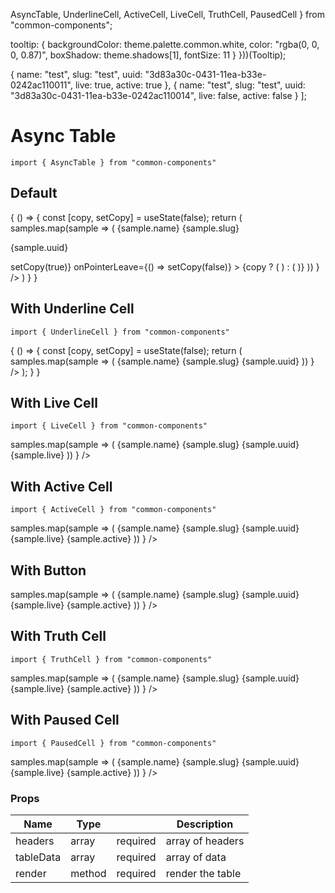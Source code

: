 

  AsyncTable,
  UnderlineCell,
  ActiveCell,
  LiveCell,
  TruthCell,
  PausedCell
} from "common-components";

  tooltip: {
    backgroundColor: theme.palette.common.white,
    color: "rgba(0, 0, 0, 0.87)",
    boxShadow: theme.shadows[1],
    fontSize: 11
  }
}))(Tooltip);

  {
    name: "test",
    slug: "test",
    uuid: "3d83a30c-0431-11ea-b33e-0242ac110011",
    live: true,
    active: true
  },
  {
    name: "test",
    slug: "test",
    uuid: "3d83a30c-0431-11ea-b33e-0242ac110014",
    live: false,
    active: false
  }
];

<Meta title="MDX|Async Table" component={AsyncTable} />

# Async Table
```
import { AsyncTable } from "common-components"
```
## Default

<Preview>
  <Story name="default">
    {
      () => {
        const [copy, setCopy] = useState(false);
        return (
        <AsyncTable
          headers={["Name", "Slug", "UUID"]}
          tableData={sampleData}
          render={(samples, { row, cell, uuid, icon }) =>
            samples.map(sample => (
              <TableRow className={row} key={sample.uuid}>
                <TableCell className={cell}>{sample.name}</TableCell>
                <TableCell className={cell}>{sample.slug}</TableCell>
                <TableCell className={uuid}>
                  <p>{sample.uuid}</p>
                  <CopyToClipboard
                    text={sample.uuid}
                    onCopy={() => setCopy(true)}
                    onPointerLeave={() => setCopy(false)}
                  >
                    {copy ? (
                      <LightTooltip title="UUID Copied!" placement="top">
                        <Icon
                          className={icon}
                          path={mdiContentCopy}
                          size={1}
                          rotate={360}
                        />
                      </LightTooltip>
                    ) : (
                      <LightTooltip title="Copy UUID" placement="top">
                        <Icon
                          className={icon}
                          path={mdiContentCopy}
                          size={1}
                          rotate={360}
                        />
                      </LightTooltip>
                    )}
                  </CopyToClipboard>
                </TableCell>
              </TableRow>
            ))
          }
        />
        )
      }
    }
  </Story>
</Preview>

## With Underline Cell

```
import { UnderlineCell } from "common-components"
```
<Preview>
  <Story name="with Underline Cell">
    {
      () => {
      const [copy, setCopy] = useState(false);
      return (
        <AsyncTable
          headers={["Name", "Slug", "UUID"]}
          tableData={sampleData}
          render={(samples, { row, cell }) =>
            samples.map(sample => (
              <TableRow className={row} key={sample.uuid}>
                <UnderlineCell className={cell}>{sample.name}</UnderlineCell>
                <TableCell className={cell}>{sample.slug}</TableCell>
                <TableCell className={cell}>{sample.uuid}</TableCell>
              </TableRow>
            ))
          }
        />
      );
      }
    }
  </Story>
</Preview>

## With Live Cell
```
import { LiveCell } from "common-components"
```
<Preview>
  <Story name="with live cell">
    <AsyncTable
          headers={["Name", "Slug", "UUID", "live"]}
          tableData={sampleData}
          render={(samples, { row, cell }) =>
            samples.map(sample => (
              <TableRow className={row} key={sample.uuid}>
                <UnderlineCell className={cell}>{sample.name}</UnderlineCell>
                <TableCell className={cell}>{sample.slug}</TableCell>
                <TableCell className={cell}>{sample.uuid}</TableCell>
                <LiveCell className={cell}>{sample.live}</LiveCell>
              </TableRow>
            ))
          }
        />
  </Story>
</Preview>

## With Active Cell
```
import { ActiveCell } from "common-components"
```
<Preview>
  <Story name="with active cell">
    <AsyncTable
          headers={["Name", "Slug", "UUID", "live", "active"]}
          tableData={sampleData}
          render={(samples, { row, cell }) =>
            samples.map(sample => (
              <TableRow className={row} key={sample.uuid}>
                <UnderlineCell className={cell}>{sample.name}</UnderlineCell>
                <TableCell className={cell}>{sample.slug}</TableCell>
                <TableCell className={cell}>{sample.uuid}</TableCell>
                <LiveCell className={cell}>{sample.live}</LiveCell>
                <ActiveCell className={cell}>{sample.active}</ActiveCell>
              </TableRow>
            ))
          }
        />
  </Story>
</Preview>

## With Button

<Preview>
  <Story name="with button">
    <AsyncTable
          headers={["Name", "Slug", "UUID", "live", "active", ""]}
          tableData={sampleData}
          render={(samples, { row, cell, uuid, icon }) =>
            samples.map(sample => (
              <TableRow className={row} key={sample.uuid}>
                <UnderlineCell className={cell}>{sample.name}</UnderlineCell>
                <TableCell className={cell}>{sample.slug}</TableCell>
                <TableCell className={cell}>{sample.uuid}</TableCell>
                <LiveCell className={cell}>{sample.live}</LiveCell>
                <ActiveCell className={cell}>{sample.active}</ActiveCell>
                <TableCell className={cell}>
                  <Settings className={icon} />
                </TableCell>
              </TableRow>
            ))
          }
        />
  </Story>
</Preview>

## With Truth Cell
```
import { TruthCell } from "common-components"
```
<Preview>
  <Story name="with truth cell">
     <AsyncTable
          headers={["Name", "Slug", "UUID", "live", "truth"]}
          tableData={sampleData}
          render={(samples, { row, cell, uuid, icon }) =>
            samples.map(sample => (
              <TableRow className={row} key={sample.uuid}>
                <UnderlineCell className={cell}>{sample.name}</UnderlineCell>
                <TableCell className={cell}>{sample.slug}</TableCell>
                <TableCell className={cell}>{sample.uuid}</TableCell>
                <LiveCell className={cell}>{sample.live}</LiveCell>
                <TruthCell className={cell}>{sample.active}</TruthCell>
              </TableRow>
            ))
          }
        />
  </Story>
</Preview>

## With Paused Cell
```
import { PausedCell } from "common-components"
```
<Preview>
  <Story name="with paused cell">
     <AsyncTable
          headers={["Name", "Slug", "UUID", "live", "paused"]}
          tableData={sampleData}
          render={(samples, { row, cell, uuid, icon }) =>
            samples.map(sample => (
              <TableRow className={row} key={sample.uuid}>
                <UnderlineCell className={cell}>{sample.name}</UnderlineCell>
                <TableCell className={cell}>{sample.slug}</TableCell>
                <TableCell className={cell}>{sample.uuid}</TableCell>
                <LiveCell className={cell}>{sample.live}</LiveCell>
                <PausedCell className={cell}>{sample.active}</PausedCell>
              </TableRow>
            ))
          }
        />
  </Story>
</Preview>


### Props

| Name      | Type   |          | Description      |
| --------- | ------ | -------- | ---------------- |
| headers   | array  | required | array of headers |
| tableData | array  | required | array of data    |
| render    | method | required | render the table |
